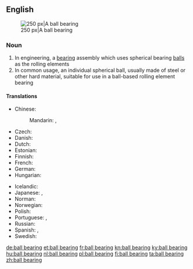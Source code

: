 ==English==
{{wikipedia}}
[[Image:Four-point-contact-bearing din628 type-qj 180-ex.png|thumb|right|250 px|A ball bearing]]

===Noun===
{{en-noun}}

# In engineering, a [[bearing]] assembly which uses spherical bearing [[ball]]s as the rolling elements
# In common usage, an individual spherical ball, usually made of steel or other hard material, suitable for use in a ball-based rolling element bearing

====Translations====
{{trans-top|bearing assembly with spherical balls}}
* Chinese:
*: Mandarin: {{t+|cmn|滾珠軸承|sc=Hani}}, {{t|cmn|滚珠轴承|tr=gǔnzhū zhóuchéng|sc=Hani}}
* Czech: {{t|cs|kuličkové ložisko|n}}
* Danish: {{t|da|kugleleje}}
* Dutch: {{t+|nl|kogellager|n}}
* Estonian: {{t|et|kuullaager}}
* Finnish: {{t+|fi|kuulalaakeri}}
* French: {{t|fr|roulement mécanique|m}}
* German: {{t+|de|Kugellager|n}}
* Hungarian: {{t+|hu|golyóscsapágy}}
{{trans-mid}}
* Icelandic: {{t|is|kúlulega|f}}
* Japanese: {{t|ja|玉軸受|tr=たまじくうけ, tamajikuuke|sc=Jpan}}, {{t|ja|ボールベアリング|tr=bōrubearingu|sc=Jpan}}
* Norman: {{t|nrf|rouôl'lie à balles|f}}
* Norwegian: {{t|no|julelager}}
* Polish: {{t|pl|łożysko kulkowe|n}}
* Portuguese: {{t|pt|rolamento|m}}, {{t|pt|rolimã|m}}
* Russian: {{t+|ru|шарикоподшипник|m|tr=šarikopodšípnik|sc=Cyrl}}
* Spanish: {{t+|es|cojinete|m}}, {{t|es|rodamiento|m}}
* Swedish: {{t|sv|kullager}}
{{trans-bottom}}

[[de:ball bearing]]
[[et:ball bearing]]
[[fr:ball bearing]]
[[kn:ball bearing]]
[[ky:ball bearing]]
[[hu:ball bearing]]
[[nl:ball bearing]]
[[pl:ball bearing]]
[[fi:ball bearing]]
[[ta:ball bearing]]
[[zh:ball bearing]]
